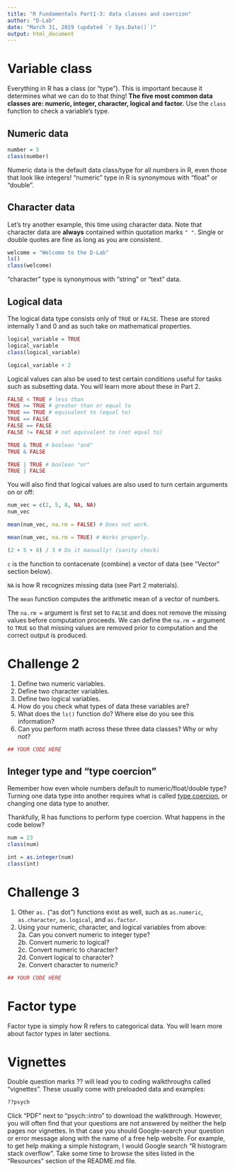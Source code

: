 ```yaml
---
title: "R Fundamentals Part1-3: data classes and coercion"
author: "D-Lab"
date: "March 31, 2019 (updated `r Sys.Date()`)"
output: html_document
---
```


# Variable class

Everything in R has a class (or "type"). This is important because it determines what we can do to that thing! **The five most common data classes are: numeric, integer, character, logical and factor.** Use the `class` function to check a variable's type. 

## Numeric data

```r
number = 5
class(number)
```

Numeric data is the default data class/type for all numbers in R, even those that look like integers! "numeric" type in R is synonymous with "float" or "double".  

## Character data

Let's try another example, this time using character data. Note that character data are **always** contained within quotation marks `" "`. Single or double quotes are fine as long as you are consistent. 

```r
welcome = "Welcome to the D-Lab"
ls()
class(welcome)
```

"character" type is synonymous with "string" or "text" data. 

## Logical data

The logical data type consists only of `TRUE` or `FALSE`. These are stored internally 1 and 0 and as such take on mathematical properties. 

```r
logical_variable = TRUE
logical_variable
class(logical_variable)

logical_variable + 2
```

Logical values can also be used to test certain conditions useful for tasks such as subsetting data. You will learn more about these in Part 2.  

```r
FALSE < TRUE # less than
TRUE >= TRUE # greater than or equal to
TRUE == TRUE # equivalent to (equal to)
TRUE == FALSE
FALSE == FALSE
FALSE != FALSE # not equivalent to (not equal to)

TRUE & TRUE # boolean "and"
TRUE & FALSE

TRUE | TRUE # boolean "or"
TRUE | FALSE
```

You will also find that logical values are also used to turn certain arguments on or off: 

```r
num_vec = c(2, 5, 8, NA, NA)
num_vec

mean(num_vec, na.rm = FALSE) # Does not work. 

mean(num_vec, na.rm = TRUE) # Works properly. 

(2 + 5 + 8) / 3 # Do it manually! (sanity check)
```

`c` is the function to contacenate (combine) a vector of data (see "Vector" section below).  

`NA` is how R recognizes missing data (see Part 2 materials).  

The `mean` function computes the arithmetic mean of a vector of numbers. 

The `na.rm = ` argument is first set to `FALSE` and does not remove the missing values before computation proceeds. We can define the `na.rm = ` argument to `TRUE` so that missing values are removed prior to computation and the correct output is produced.  

# **Challenge 2**

1. Define two numeric variables.  
2. Define two character variables.  
3. Define two logical variables.  
4. How do you check what types of data these variables are?  
5. What does the `ls()` function do? Where else do you see this information?
6. Can you perform math across these three data classes? Why or why not? 

```r
## YOUR CODE HERE
```

## Integer type and "type coercion"

Remember how even whole numbers default to numeric/float/double type? Turning one data type into another requires what is called [type coercion](https://en.wikipedia.org/wiki/Type_conversion), or changing one data type to another. 

Thankfully, R has functions to perform type coercion. What happens in the code below?

```r
num = 23
class(num)

int = as.integer(num)
class(int)
```

# **Challenge 3**

1. Other `as.` ("as dot") functions exist as well, such as `as.numeric`, `as.character`, `as.logical`, and `as.factor`.  
2. Using your numeric, character, and logical variables from above:  
  2a. Can you convert numeric to integer type?  
  2b. Convert numeric to logical?  
  2c. Convert numeric to character?  
  2d. Convert logical to character?  
  2e. Convert character to numeric?  

```r
## YOUR CODE HERE
```

# Factor type

Factor type is simply how R refers to categorical data. You will learn more about factor types in later sections.  

# Vignettes

Double question marks ?? will lead you to coding walkthroughs called "vignettes". These usually come with preloaded data and examples:  

```r
??psych
```

Click "PDF" next to "psych::intro" to download the walkthrough. However, you will often find that your questions are not answered by neither the help pages nor vignettes. In that case you should Google-search your question or error message along with the name of a free help website. For example, to get help making a simple histogram, I would Google search "R histogram stack overflow". Take some time to browse the sites listed in the "Resources" section of the README.md file. 

